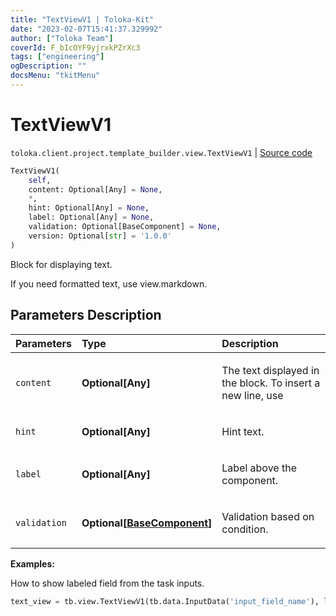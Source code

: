 ```yaml
---
title: "TextViewV1 | Toloka-Kit"
date: "2023-02-07T15:41:37.329992"
author: ["Toloka Team"]
coverId: F_bIcOYF9yjrxkPZrXc3
tags: ["engineering"]
ogDescription: ""
docsMenu: "tkitMenu"
---
```


# TextViewV1
`toloka.client.project.template_builder.view.TextViewV1` | [Source code](https://github.com/Toloka/toloka-kit/blob/v1.1.3/src/client/project/template_builder/view.py#L385)

```python
TextViewV1(
    self,
    content: Optional[Any] = None,
    *,
    hint: Optional[Any] = None,
    label: Optional[Any] = None,
    validation: Optional[BaseComponent] = None,
    version: Optional[str] = '1.0.0'
)
```

Block for displaying text.

If you need formatted text, use view.markdown.

## Parameters Description

| Parameters | Type | Description |
| :----------| :----| :-----------|
`content`|**Optional\[Any\]**|<p>The text displayed in the block. To insert a new line, use</p>
`hint`|**Optional\[Any\]**|<p>Hint text.</p>
`label`|**Optional\[Any\]**|<p>Label above the component.</p>
`validation`|**Optional\[[BaseComponent](/docs-new/toloka-kit/reference/toloka.client.project.template_builder.base.BaseComponent)\]**|<p>Validation based on condition.</p>

**Examples:**

How to show labeled field from the task inputs.

```python
text_view = tb.view.TextViewV1(tb.data.InputData('input_field_name'), label='My label:')
```
